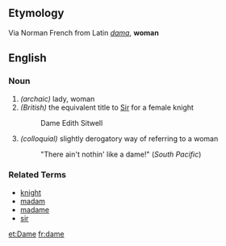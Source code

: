 ==Etymology==
Via Norman French from Latin ''[[dama]]'', '''woman'''

==English==
===Noun===
# ''(archaic)'' lady, woman
# ''(British)'' the equivalent title to [[Sir]] for a female knight
#:  Dame Edith Sitwell
# ''(colloquial)'' slightly derogatory way of referring to a woman
#: "There ain't nothin' like a dame!" (''South Pacific'')

===Related Terms===
*[[knight]]
*[[madam]]
*[[madame]]
*[[sir]]

[[et:Dame]]
[[fr:dame]]